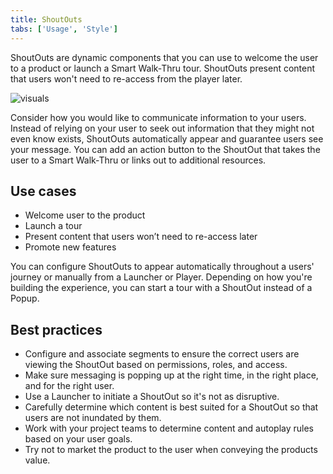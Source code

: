 ```yaml
---
title: ShoutOuts
tabs: ['Usage', 'Style']
---
```


<PageDescription>

  ShoutOuts are dynamic components that you can use to welcome the user to a product or launch a Smart Walk-Thru tour. ShoutOuts present content that users won't need to re-access from the player later.

</PageDescription>

![visuals](images/WalkMe-shoutout-visual-1.png)

Consider how you would like to communicate information to your users. Instead of relying on your user to seek out information that they might not even know exists, ShoutOuts automatically appear and guarantee users see your message. You can add an action button to the ShoutOut that takes the user to a Smart Walk-Thru or links out to additional resources.

## Use cases

* Welcome user to the product
* Launch a tour
* Present content that users won’t need to re-access later
* Promote new features

You can configure ShoutOuts to appear automatically throughout a users' journey or manually from a Launcher or Player. Depending on how you're building the experience, you can start a tour with a ShoutOut instead of a Popup.

## Best practices

* Configure and associate segments to ensure the correct users are viewing the ShoutOut based on permissions, roles, and access.
* Make sure messaging is popping up at the right time, in the right place, and for the right user.
* Use a Launcher to initiate a ShoutOut so it's not as disruptive.
* Carefully determine which content is best suited for a ShoutOut so that users are not inundated by them.
* Work with your project teams to determine content and autoplay rules based on your user goals.
* Try not to market the product to the user when conveying the products value.

